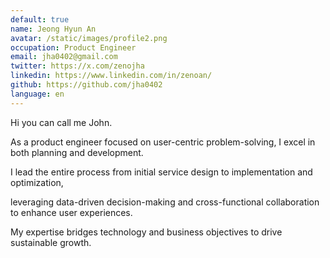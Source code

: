 ```yaml
---
default: true
name: Jeong Hyun An
avatar: /static/images/profile2.png
occupation: Product Engineer
email: jha0402@gmail.com
twitter: https://x.com/zenojha
linkedin: https://www.linkedin.com/in/zenoan/
github: https://github.com/jha0402
language: en
---
```


Hi you can call me John.

As a product engineer focused on user-centric problem-solving, I excel in both planning and development.

I lead the entire process from initial service design to implementation and optimization,

leveraging data-driven decision-making and cross-functional collaboration to enhance user experiences.

My expertise bridges technology and business objectives to drive sustainable growth.
